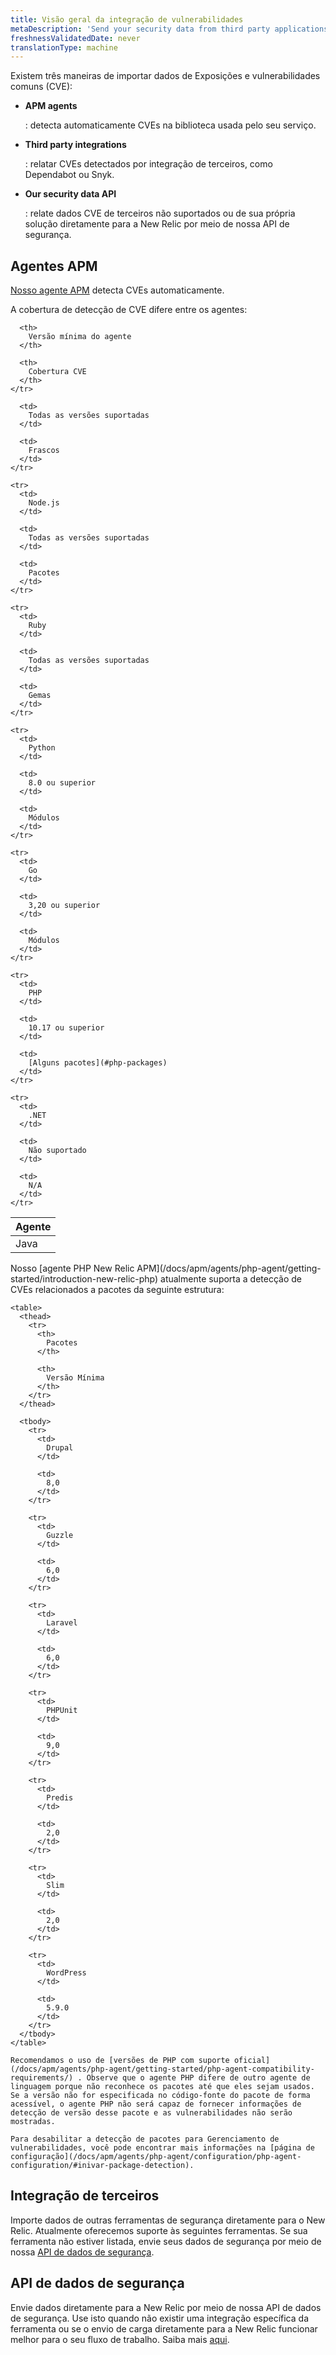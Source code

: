 ```yaml
---
title: Visão geral da integração de vulnerabilidades
metaDescription: 'Send your security data from third party applications, APM agents, or through our security data API.'
freshnessValidatedDate: never
translationType: machine
---
```


Existem três maneiras de importar dados de Exposições e vulnerabilidades comuns (CVE):

* <DoNotTranslate>**APM agents**</DoNotTranslate>

  : detecta automaticamente CVEs na biblioteca usada pelo seu serviço.

* <DoNotTranslate>**Third party integrations**</DoNotTranslate>

  : relatar CVEs detectados por integração de terceiros, como Dependabot ou Snyk.

* <DoNotTranslate>**Our security data API**</DoNotTranslate>

  : relate dados CVE de terceiros não suportados ou de sua própria solução diretamente para a New Relic por meio de nossa API de segurança.

## Agentes APM

[Nosso agente APM](/docs/apm/new-relic-apm/getting-started/introduction-apm/) detecta CVEs automaticamente.

<TechTileGrid>
  <TechTile
    name="Go agent"
    icon="logo-go"
    to="https://one.newrelic.com/nr1-core?state=985d4005-ba90-a8c7-1da1-2af34539b03b"
  />

  <TechTile
    name="Java agent"
    icon="logo-java"
    to="https://one.newrelic.com/nr1-core?state=80d18bcb-4919-1fcb-2b77-9406838eb916"
  />

  <TechTile
    name="Node.js agent"
    icon="logo-nodejs"
    to="https://one.newrelic.com/marketplace/install-data-source?state=be2e62fa-cc3b-c428-27c4-8d662c9e80a1"
  />

  <TechTile
    name="PHP agent"
    icon="logo-php"
    to="https://one.newrelic.com/nr1-core?state=aa633b41-72d4-009c-3abf-55dcf64894fe"
  />

  <TechTile
    name="Python agent"
    icon="logo-python"
    to="https://one.newrelic.com/nr1-core?state=20fda75b-58fb-a92a-f9e1-7b052035c6e8"
  />

  <TechTile
    name="Ruby agent"
    icon="logo-ruby"
    to="https://one.newrelic.com/nr1-core?state=d69143ab-605c-579b-25bf-cc6e5fee5b80"
  />
</TechTileGrid>

A cobertura de detecção de CVE difere entre os agentes:

<table>
  <thead>
    <tr>
      <th style={{ width: "200px" }}>
        Agente
      </th>

      <th>
        Versão mínima do agente
      </th>

      <th>
        Cobertura CVE
      </th>
    </tr>
  </thead>

  <tbody>
    <tr>
      <td>
        Java
      </td>

      <td>
        Todas as versões suportadas
      </td>

      <td>
        Frascos
      </td>
    </tr>

    <tr>
      <td>
        Node.js
      </td>

      <td>
        Todas as versões suportadas
      </td>

      <td>
        Pacotes
      </td>
    </tr>

    <tr>
      <td>
        Ruby
      </td>

      <td>
        Todas as versões suportadas
      </td>

      <td>
        Gemas
      </td>
    </tr>

    <tr>
      <td>
        Python
      </td>

      <td>
        8.0 ou superior
      </td>

      <td>
        Módulos
      </td>
    </tr>

    <tr>
      <td>
        Go
      </td>

      <td>
        3,20 ou superior
      </td>

      <td>
        Módulos
      </td>
    </tr>

    <tr>
      <td>
        PHP
      </td>

      <td>
        10.17 ou superior
      </td>

      <td>
        [Alguns pacotes](#php-packages)
      </td>
    </tr>

    <tr>
      <td>
        .NET
      </td>

      <td>
        Não suportado
      </td>

      <td>
        N/A
      </td>
    </tr>
  </tbody>
</table>

<CollapserGroup>
  <Collapser
    id="php-packages"
    title="Suporte a pacotes PHP"
  >
    Nosso [agente PHP New Relic APM](/docs/apm/agents/php-agent/getting-started/introduction-new-relic-php) atualmente suporta a detecção de CVEs relacionados a pacotes da seguinte estrutura:

    <table>
      <thead>
        <tr>
          <th>
            Pacotes
          </th>

          <th>
            Versão Mínima
          </th>
        </tr>
      </thead>

      <tbody>
        <tr>
          <td>
            Drupal
          </td>

          <td>
            8,0
          </td>
        </tr>

        <tr>
          <td>
            Guzzle
          </td>

          <td>
            6,0
          </td>
        </tr>

        <tr>
          <td>
            Laravel
          </td>

          <td>
            6,0
          </td>
        </tr>

        <tr>
          <td>
            PHPUnit
          </td>

          <td>
            9,0
          </td>
        </tr>

        <tr>
          <td>
            Predis
          </td>

          <td>
            2,0
          </td>
        </tr>

        <tr>
          <td>
            Slim
          </td>

          <td>
            2,0
          </td>
        </tr>

        <tr>
          <td>
            WordPress
          </td>

          <td>
            5.9.0
          </td>
        </tr>
      </tbody>
    </table>

    Recomendamos o uso de [versões de PHP com suporte oficial](/docs/apm/agents/php-agent/getting-started/php-agent-compatibility-requirements/) . Observe que o agente PHP difere de outro agente de linguagem porque não reconhece os pacotes até que eles sejam usados. Se a versão não for especificada no código-fonte do pacote de forma acessível, o agente PHP não será capaz de fornecer informações de detecção de versão desse pacote e as vulnerabilidades não serão mostradas.

    Para desabilitar a detecção de pacotes para Gerenciamento de vulnerabilidades, você pode encontrar mais informações na [página de configuração](/docs/apm/agents/php-agent/configuration/php-agent-configuration/#inivar-package-detection).
  </Collapser>
</CollapserGroup>

## Integração de terceiros

Importe dados de outras ferramentas de segurança diretamente para o New Relic. Atualmente oferecemos suporte às seguintes ferramentas. Se sua ferramenta não estiver listada, envie seus dados de segurança por meio de nossa [API de dados de segurança](/docs/vulnerability-management/integrations/security-data-api).

<TechTileGrid>
  <TechTile
    name="AWS Security Hub"
    to="https://newrelic.com/instant-observability/security-events"
  />

  <TechTile
    name="Dependabot"
    to="https://newrelic.com/instant-observability/github-dependabot"
  />

  <TechTile
    name="Snyk"
    to="https://newrelic.com/instant-observability/snyk"
  />
</TechTileGrid>

## API de dados de segurança

Envie dados diretamente para a New Relic por meio de nossa API de dados de segurança. Use isto quando não existir uma integração específica da ferramenta ou se o envio de carga diretamente para a New Relic funcionar melhor para o seu fluxo de trabalho. Saiba mais [aqui](/docs/vulnerability-management/integrations/security-data-api).